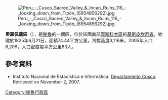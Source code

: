 [[Image:Peru_-_Cusco_Sacred_Valley_&_Incan_Ruins_116_-_looking_down_from_Tipón_(6954856292).jpg|right]]

'''奧羅佩薩區'''（{{lang-es|Distrito de Oropesa}}），是[[秘魯|秘魯]]的一個區，位於該國南部[[庫斯科大區|庫斯科大區]]的[[基斯皮坎奇省|基斯皮坎奇省]]，始建於1825年6月21日，面積74.44平方公里，海拔高度3,116米，2005年人口6,209，人口密度每平方公里83人。

==參考資料==
* {{es icon}} Instituto Nacional de Estadística e Informática. [https://web.archive.org/web/20071116005041/http://www.inei.gob.pe/biblioineipub/bancopub/Est/Lib0392/CUSC-8-3.htm Departamento Cusco]. Retrieved on November 2, 2007.

{{coord|display=title}}
{{Peru-geo-stub}}
[[Category:秘魯行政區|Category:秘魯行政區]]